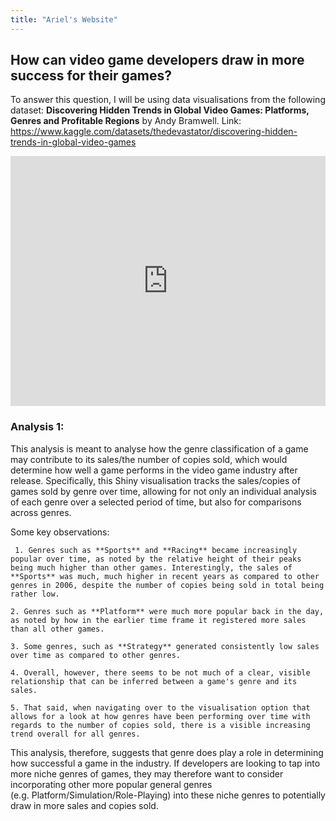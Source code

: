 ```yaml
---
title: "Ariel's Website"
---
```


## How can video game developers draw in more success for their games?

To answer this question, I will be using data visualisations from the following dataset: **Discovering Hidden Trends in Global Video Games: Platforms, Genres and Profitable Regions** by Andy Bramwell. Link: <https://www.kaggle.com/datasets/thedevastator/discovering-hidden-trends-in-global-video-games>

```{=html}
<iframe height="400" width="100%" frameborder="no" src="https://e1155992.shinyapps.io/sample_app_nm2207/"> </iframe>
```

### Analysis 1: 
This analysis is meant to analyse how the genre classification of a game may contribute to its sales/the number of copies sold, which would determine how well a game performs in the video game industry after release. Specifically, this Shiny visualisation tracks the sales/copies of games sold by genre over time, allowing for not only an individual analysis of each genre over a selected period of time, but also for comparisons across genres.

Some key observations:

     1. Genres such as **Sports** and **Racing** became increasingly popular over time, as noted by the relative height of their peaks being much higher than other games. Interestingly, the sales of **Sports** was much, much higher in recent years as compared to other genres in 2006, despite the number of copies being sold in total being rather low.

    2. Genres such as **Platform** were much more popular back in the day, as noted by how in the earlier time frame it registered more sales than all other games.
    
    3. Some genres, such as **Strategy** generated consistently low sales over time as compared to other genres.
    
    4. Overall, however, there seems to be not much of a clear, visible relationship that can be inferred between a game's genre and its sales.
    
    5. That said, when navigating over to the visualisation option that allows for a look at how genres have been performing over time with regards to the number of copies sold, there is a visible increasing trend overall for all genres.
    
This analysis, therefore, suggests that genre does play a role in determining how successful a game in the industry. If developers are looking to tap into more niche genres of games, they may therefore want to consider incorporating other more popular general genres (e.g. Platform/Simulation/Role-Playing) into these niche genres to potentially draw in more sales and copies sold.
